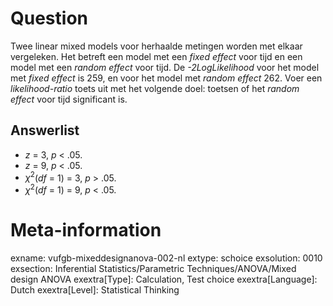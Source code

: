 Question
========
Twee linear mixed models voor herhaalde metingen worden met elkaar vergeleken. Het betreft een model met een *fixed effect* voor tijd en een model met een *random effect* voor tijd. De *-2LogLikelihood* voor het model met *fixed effect* is 259, en voor het model met *random effect* 262. Voer een *likelihood-ratio* toets uit met het volgende doel: toetsen of het *random effect* voor tijd significant is.

Answerlist
----------
* *z* = 3, *p* < .05.
* *z* = 9, *p* < .05.
* $χ^2$(*df* = 1) = 3, *p* > .05.
* $χ^2$(*df* = 1) = 9, *p* < .05.


Meta-information
================
exname: vufgb-mixeddesignanova-002-nl
extype: schoice
exsolution: 0010
exsection: Inferential Statistics/Parametric Techniques/ANOVA/Mixed design ANOVA
exextra[Type]: Calculation, Test choice
exextra[Language]: Dutch
exextra[Level]: Statistical Thinking